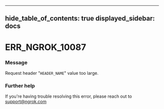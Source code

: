 

---
hide_table_of_contents: true
displayed_sidebar: docs
---


# ERR_NGROK_10087

### Message
Request header "`HEADER_NAME`" value too large.

<ErrorDetails error="err_ngrok_10087" />



### Further help
If you're having trouble resolving this error, please reach out to [support@ngrok.com](mailto:support@ngrok.com?subject=Help%20with%20ERR_NGROK_10087)


